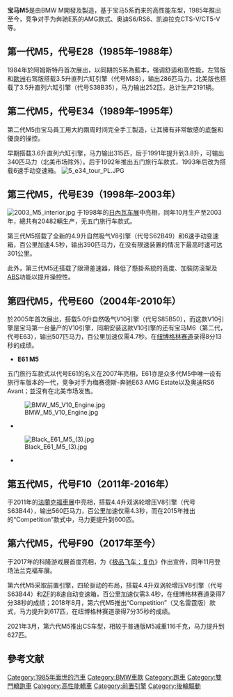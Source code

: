 {{Infobox Automobile
|name         = 宝马M5
|image        = File:2018 BMW M5 Automatic 4.4.jpg
|manufacturer = BMW M GmbH
|production   = 1985年至今
|class        = 中型車
|layout       = 前置引擎、后轮驱动（第一代至第五代车型）<br>前置引擎、四轮驱动（第六代车型）
|related      = [[BMW_5系列|BMW 5系列]]
|sp           = uk
}}

'''宝马M5'''是由BMW M開發及製造，基于宝马5系而来的高性能车型，1985年推出至今，竞争对手为奔驰E系的AMG款式、奥迪S6/RS6、凯迪拉克CTS-V/CT5-V等。

==第一代M5，代号E28（1985年–1988年）==
{{Infobox Automobile generation
|name          = 第一代M5
|image         = File:BMWM5(E28).jpg
|production    = 1985年-1988年
|assembly      = {{flag|西德}}[[加興|加興]]<br>{{SAF}}[[比勒陀利亞|比勒陀利亞]]
|successor     = 
|body_style    = 4門轎車
|platform      = 
|engine        = 3.4/3.5/3.8升自然吸气直列六缸引擎（代号M88）
|transmission  = 5速手动变速箱
|wheelbase     = {{convert|2624|mm|1|abbr=on}}
|length        = {{convert|4620|mm|1|abbr=on}}<br/>{{convert|4800|mm|1|abbr=on}} (US bumpers)
|width         = {{convert|1699|mm|1|abbr=on}}
|height        = {{convert|1415|mm|1|abbr=on}}
|weight        = {{convert|1550|kg|0|abbr=on}}
|fuel_capacity = 
|related       = 
|designer      = 
|sp            = uk
}}
{{main|BMW M5 (E28)}}
1984年於阿姆斯特丹首次展出，以同期的5系為藍本，强调舒适和高性能，左驾版和[[歐洲|歐洲]]右驾版搭载3.5升直列六缸引擎（代号M88），输出286匹马力。北美版也搭载了3.5升直列六缸引擎（代号S38B35），马力输出252匹，总计生产2191辆。

==第二代M5，代号E34（1989年–1995年）==
{{Infobox Automobile generation
|name          = 第二代M5
|image         = [[File:BMW_M5_(16249758041).jpg|250px]]
|production    = 1989年–1995年
|assembly      = {{GER}}[[加興|加興]]
|predecessor   = 
|successor     = [[#E39|E39 M5]]
|body_style    = 4門轿车、5門旅行车
|platform      = 
|engine        = 3.6/3.8升直列六缸引擎（代号S38）
|transmission  = 5速或6速手动变速箱
|fuel_capacity = 
|related       = 
|designer      = 
|wheelbase     = {{convert|2761|mm|1|abbr=on}}
|length        = {{convert|4720|mm|1|abbr=on}}
|width         = {{convert|1750|mm|1|abbr=on}}
|height        = {{convert|1392|mm|1|abbr=on}}
|weight        = {{convert|1750|kg|0|abbr=on}}
|sp            = uk
}}
{{main|BMW M5 (E34)}}
第二代M5由宝马員工用大約兩周时间完全手工製造，让其擁有非常敏感的底盤和優良的操控。

早期搭载3.6升直列六缸引擎，马力输出315匹，后于1991年提升到3.8升，可输出340匹马力（北美市场除外）。后于1992年推出五门旅行车款式，1993年后改为搭载6速手动变速箱。
[[File:5_e34_tour_PL.JPG|left]]
{{clear}}

==第三代M5，代号E39（1998年–2003年）==
{{Infobox Automobile generation
|name          = 
|image         = [[File:BMW_M5_(2002)_-_Flickr_-_The_Car_Spy_(24).jpg|250px]]
|production    = 1998年–2003年
|assembly      = {{GER}}[[丁戈尔芬|丁戈尔芬]]
|predecessor   = 
|successor     = 
|body_style    = 4門轿车
|platform      = 
|engine        = 4.9升自然吸气V8引擎（代号S62B49）
|transmission  = 6速手动变速箱
|fuel_capacity = 
|related       = 
|designer      = 
|wheelbase     = {{convert|2830|mm|1|abbr=on}}
|length        = {{convert|4783|mm|1|abbr=on}}
|width         = {{convert|1801|mm|1|abbr=on}}
|height        = {{convert|1412|mm|1|abbr=on}}
|weight        = {{convert|1826|kg|0|abbr=on}}
|sp            = uk
}}
[[Image:2003_M5_interior.jpg|thumb]]
于1998年的[[日内瓦汽车展|日內瓦车展]]中亮相，同年10月生产至2003年，總共有20482輛生产，无五门旅行车款式。

第三代M5搭载了全新的4.9升自然吸气V8引擎（代号S62B49）和6速手动变速箱，百公里加速4.5秒，输出390匹马力，在没有限速装置的情况下最高时速可达301公里。

此外，第三代M5还搭载了限滑差速器，降低了懸掛系統的高度、加裝防滚架及[[防鎖死煞車系統|ABS]]功能以提升操控性。
==第四代M5，代号E60（2004年-2010年）==
{{Infobox Automobile generation
|name          = 第四代M5
|image         = [[File:2007_BMW_M5_(E60_MY07)_sedan_(2015-06-27)_01.jpg|250px]]
|production    = 2004年-2010年
|assembly      = {{GER}}[[丁戈尔芬|丁戈尔芬]]
|predecessor   = 
|successor     = 
|body_style    = 4門轿車、5門旅行车
|platform      = 
|engine        = 5.0升自然吸气V10引擎（代号S85B50）
|transmission  = 6速手动变速箱（北美款式）<br>7速半自动变速箱（欧洲款式）
|fuel_capacity = 70升
|related       = 
|designer      = 克里斯·班格勒（Chris Bangle）
|wheelbase     = 4门轿车款式: {{convert|2889|mm|1|abbr=on}},<br />5门旅行车款式: {{convert|2880|mm|1|abbr=on}}
|length        = {{convert|4855|mm|1|abbr=on}}
|width         = {{convert|1846|mm|1|abbr=on}}
|height        = 4门轿车款式: {{convert|1469|mm|1|abbr=on}},<br />5门旅行车款式: {{convert|1512|mm|1|abbr=on}}
|weight        = 4门轿车款式: {{convert|1855|kg|lb|0|abbr=on}},<br />5门旅行车款式: {{convert|1955|kg|lb|0|abbr=on}}
|sp            = uk
}}

於2005年首次展出，搭载5.0升自然吸气V10引擎（代号S85B50），而这款V10引擎是宝马第一台量产的V10引擎，同期安装这款V10引擎的还有宝马M6（第二代，代号E63），输出507匹马力，百公里加速仅需4.7秒。在[[纽博格林赛道|纽博格林赛道]]录得8分13秒的成绩。

*'''E61 M5'''
五门旅行车款式以代号E61的名义在2007年亮相，E61亦是众多代M5中唯一设有旅行车版本的一代，竞争对手为梅赛德斯-奔驰E63 AMG Estate以及奥迪RS6 Avant；並沒有在北美市场发售。 

[[Image:BMW_M5_V10_Engine.jpg|thumb]]

*
[[File:Black_E61_M5_(3).jpg|left]]

*

==第五代M5，代号F10（2011年-2016年）==

{{Infobox Automobile generation
|name          = 第五代M5
|image         = File:BMW M5 (14519817211).jpg
|production    = 2011年–2016年
|assembly      = {{GER}}[[丁戈尔芬|丁戈尔芬]]
|predecessor   = 
|body_style    = 4門轿车
|transmission  = 7速双离合变速箱（欧洲款式）<br>6速手动变速箱（北美款式）
|fuel_capacity = 80升
|platform      = 
|engine        = 4.4升双涡轮增压V8引擎（代号S63B44）
|power     =560匹马力
|related       = 
|designer      = 阿德里安·范·霍伊東克
|sp            = uk
|wheelbase     = {{convert|2964|mm|1|abbr=on}}
|length        = {{convert|4910|mm|1|abbr=on}}
|width         = {{convert|1891|mm|1|abbr=on}}
|height        = {{convert|1451|mm|1|abbr=on}}
|weight        = {{convert|1945|kg|lb|0|abbr=on}}
}}
于2011年的[[法蘭克福車展|法蘭克福車展]]中亮相，搭载4.4升双涡轮增压V8引擎（代号S63B44），输出560匹马力，百公里加速仅需4.3秒，而在2015年推出的“Competition”款式中，马力更提升到600匹。

==第六代M5，代号F90（2017年至今）==
{{Infobox automobile
|name        = 第六代M5
|image       = File:BMW M5, IAA 2017, Frankfurt (1Y7A3538) (cropped).jpg
|production  = 2017年至今
|model_years = 2018年至今
|assembly    = {{DEU}}[[丁戈爾芬|丁戈爾芬]]
|body_style  = 4門轎車
|layout      = 前置引擎，四轮驱动
|engine      = 4.4升双涡轮增压V8引擎（代号S63B44）
|related     = 
|wheelbase   = {{cvt|117.4|in|mm|0|abbr=on|order=flip}}<ref name="Dimensions">{{cite web |url=http://www.bmwblog.com/2017/08/21/f90-bmw-m5-vs-f10-bmw-m5-spec-dimension-comparison/ |title=F90 BMW M5 vs F10 BMW M5 — Spec and Dimension comparison |last=DeMattia |first=Nico |date=21 August 2017 |accessdate=29 March 2018}}</ref>
|length = {{cvt|195.47|in|mm|0|abbr=on|order=flip}}<ref name="Dimensions"/>
|width  = {{cvt|74.92|in|mm|0|abbr=on|order=flip}}<ref name="Dimensions"/>
|height = {{cvt|57.99|in|mm|0|abbr=on|order=flip}}<ref name="Dimensions"/>
|weight = {{cvt|1855|kg|lb|0|abbr=on}}<ref>{{cite web |url=https://www.carmagazine.co.uk/car-reviews/bmw/bmw-m5-2018-review/ |title=BMW M5 (2018) review: AWD comes to the M badge |publisher=CAR magazine |last=Taylor |first=James |date=21 December 2017 |accessdate=29 March 2018 |archive-date=2018-06-24 |archive-url=https://web.archive.org/web/20180624135444/https://www.carmagazine.co.uk/car-reviews/bmw/bmw-m5-2018-review/ |dead-url=no }}</ref>
|sp     = us
}}于2017年的科隆游戏展首度亮相，为《[[极品飞车：复仇|极品飞车：复仇]]》作出宣传，同年11月登场法兰克福车展。

第六代M5采取前置引擎，四轮驱动的布局，搭载4.4升双涡轮增压V8引擎（代号S63B44）和[[采埃孚|ZF]]的8速自动变速箱，百公里加速仅需3.4秒，在纽博格林赛道录得7分38秒的成绩；2018年8月，第六代M5推出“Competition”（又名雷霆版）款式，马力提升到617匹，在纽博格林赛道录得7分35秒的成绩。

2021年3月，第六代M5推出CS车型，相较于普通版M5减重116千克，马力提升到627匹。

== 參考文献 ==
{{reflist}}
[[Category:1985年面世的汽車|Category:1985年面世的汽車]]
[[Category:BMW車款|Category:BMW車款]]
[[Category:跑車|Category:跑車]]
[[Category:雙門轎跑車|Category:雙門轎跑車]]
[[Category:高性能轎車|Category:高性能轎車]]
[[Category:前置引擎|Category:前置引擎]]
[[Category:後輪驅動|Category:後輪驅動]]